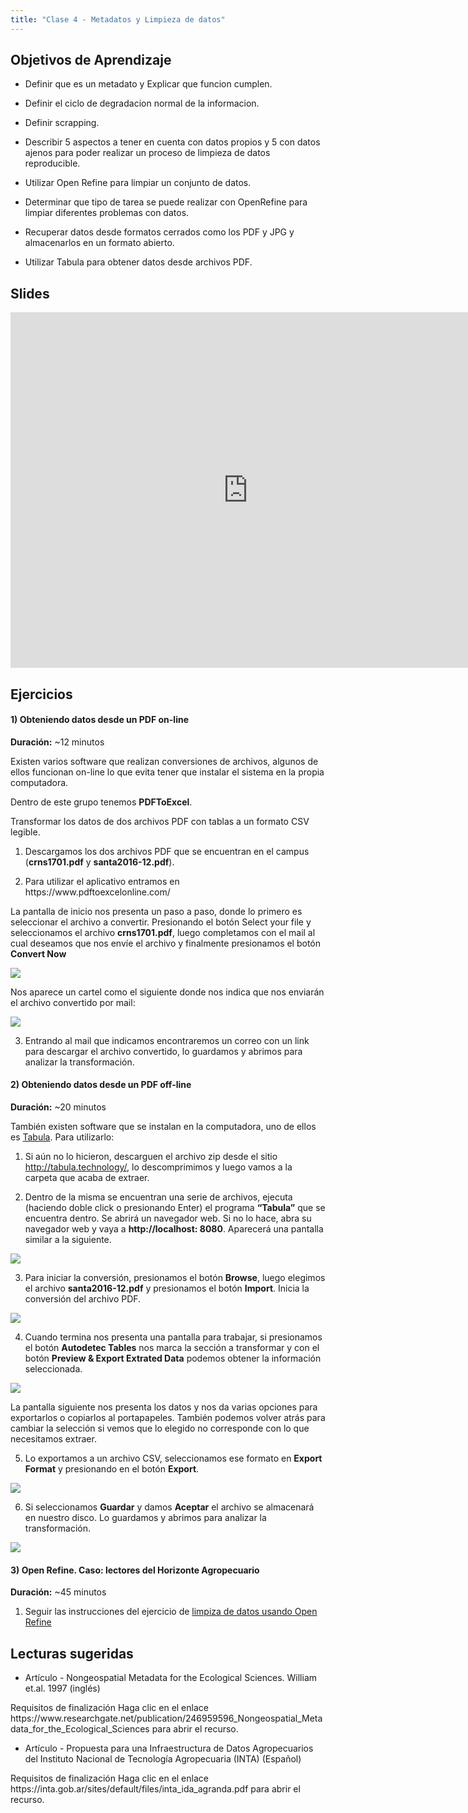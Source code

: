 ```yaml
---
title: "Clase 4 - Metadatos y Limpieza de datos"
---
```


## Objetivos de Aprendizaje

-   Definir que es un metadato y Explicar que funcion cumplen.

-   Definir el ciclo de degradacion normal de la informacion.

-   Definir scrapping.

-   Describir 5 aspectos a tener en cuenta con datos propios y 5 con datos ajenos para poder realizar un proceso de limpieza de datos reproducible.

-   Utilizar Open Refine para limpiar un conjunto de datos.

-   Determinar que tipo de tarea se puede realizar con OpenRefine para limpiar diferentes problemas con datos.

-   Recuperar datos desde formatos cerrados como los PDF y JPG y almacenarlos en un formato abierto.

-   Utilizar Tabula para obtener datos desde archivos PDF.

## Slides

<iframe src="https://docs.google.com/presentation/d/17a0Q3C2_DZiDPzq-L13Nd7MaJRvh1B6dnzFplbFREKs/embed?start=false&amp;loop=false&amp;delayms=3000" frameborder="0" width="760" height="569" allowfullscreen="true" mozallowfullscreen="true" webkitallowfullscreen="true">

</iframe>

## Ejercicios

#### 1) Obteniendo datos desde un PDF on-line

**Duración:** \~12 minutos

Existen varios software que realizan conversiones de archivos, algunos de ellos funcionan on-line lo que evita tener que instalar el sistema en la propia computadora.

Dentro de este grupo tenemos **PDFToExcel**.

Transformar los datos de dos archivos PDF con tablas a un formato CSV legible.

1.  Descargamos los dos archivos PDF que se encuentran en el campus (**crns1701.pdf** y **santa2016-12.pdf**).

2.  Para utilizar el aplicativo entramos en https://www.pdftoexcelonline.com/

La pantalla de inicio nos presenta un paso a paso, donde lo primero es seleccionar el archivo a convertir. Presionando el botón Select your file y seleccionamos el archivo **crns1701.pdf**, luego completamos con el mail al cual deseamos que nos envíe el archivo y finalmente presionamos el botón **Convert Now**

![](img/pdf_converter1.png)

Nos aparece un cartel como el siguiente donde nos indica que nos enviarán el archivo convertido por mail:

![](img/pdf_converter2.png)

3.  Entrando al mail que indicamos encontraremos un correo con un link para descargar el archivo convertido, lo guardamos y abrimos para analizar la transformación.

#### 2) Obteniendo datos desde un PDF off-line

**Duración:** \~20 minutos


También existen software que se instalan en la computadora, uno de ellos es [Tabula](http://tabula.technology/). Para utilizarlo:

1.  Si aún no lo hicieron, descarguen el archivo zip desde el sitio <http://tabula.technology/>, lo descomprimimos y luego vamos a la carpeta que acaba de extraer.

2.  Dentro de la misma se encuentran una serie de archivos, ejecuta (haciendo doble click o presionando Enter) el programa **"Tabula"** que se encuentra dentro. Se abrirá un navegador web. Si no lo hace, abra su navegador web y vaya a **http://localhost: 8080**. Aparecerá una pantalla similar a la siguiente.

![](img/pdf_converter3.png)


3.  Para iniciar la conversión, presionamos el botón **Browse**, luego elegimos el archivo **santa2016-12.pdf** y presionamos el botón **Import**. Inicia la conversión del archivo PDF.

![](img/pdf_converter4.png)

4.  Cuando termina nos presenta una pantalla para trabajar, si presionamos el botón **Autodetec Tables** nos marca la sección a transformar y con el botón **Preview & Export Extrated Data** podemos obtener la información seleccionada.

![](img/pdf_converter5.png)

La pantalla siguiente nos presenta los datos y nos da varias opciones para exportarlos o copiarlos al portapapeles. También podemos volver atrás para cambiar la selección si vemos que lo elegido no corresponde con lo que necesitamos extraer.

5.  Lo exportamos a un archivo CSV, seleccionamos ese formato en **Export Format** y presionando en el botón **Export**.

![](img/pdf_converter6.png)

6.  Si seleccionamos **Guardar** y damos **Aceptar** el archivo se almacenará en nuestro disco. Lo guardamos y abrimos para analizar la transformación.

![](img/pdf_converter7.png)


#### 3) Open Refine. Caso: lectores del Horizonte Agropecuario

**Duración:** \~45 minutos

1)  Seguir las instrucciones del ejercicio de [limpiza de datos usando Open Refine](docs/OpenRefine.html)


## Lecturas sugeridas

* Artículo - Nongeospatial Metadata for the Ecological Sciences. William et.al. 1997 (inglés)

Requisitos de finalización
Haga clic en el enlace https://www.researchgate.net/publication/246959596_Nongeospatial_Metadata_for_the_Ecological_Sciences para abrir el recurso.

* Artículo - Propuesta para una Infraestructura de Datos Agropecuarios del Instituto Nacional de Tecnología Agropecuaria (INTA) (Español)

Requisitos de finalización
Haga clic en el enlace https://inta.gob.ar/sites/default/files/inta_ida_agranda.pdf para abrir el recurso.
